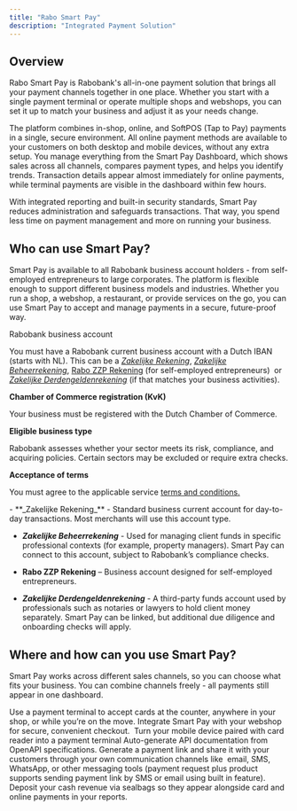 ```yaml
---
title: "Rabo Smart Pay"
description: "Integrated Payment Solution"
---
```


## Overview

Rabo Smart Pay is Rabobank's all-in-one payment solution that brings all your payment channels together in one place. Whether you start with a single payment terminal or operate multiple shops and webshops, you can set it up to match your business and adjust it as your needs change.

The platform combines in-shop, online, and SoftPOS (Tap to Pay) payments in a single, secure environment. All online payment methods are available to your customers on both desktop and mobile devices, without any extra setup.  You manage everything from the Smart Pay Dashboard, which shows sales across all channels, compares payment types, and helps you identify trends. Transaction details appear almost immediately for online payments, while terminal payments are visible in the dashboard within few hours.

With integrated reporting and built-in security standards, Smart Pay reduces administration and safeguards transactions. That way, you spend less time on payment management and more on running your business.

## Who can use Smart Pay?

Smart Pay is available to all Rabobank business account holders - from self-employed entrepreneurs to large corporates. The platform is flexible enough to support different business models and industries. Whether you run a shop, a webshop, a restaurant, or provide services on the go, you can use Smart Pay to accept and manage payments in a secure, future-proof way.

<Icon icon="circle-exclamation-check" color="#2456f6" size={25} /> Rabobank business account

You must have a Rabobank current business account with a Dutch IBAN (starts with NL). This can be a _<u>Zakelijke Rekening</u>_, _<u>Zakelijke Beheerrekening</u>_, <u>Rabo ZZP Rekening</u> (for self-employed entrepreneurs)  or _<u>Zakelijke Derdengeldenrekening</u>_ (if that matches your business activities).

<Icon icon="circle-exclamation-check" color="#2456f6" size={25} /> **Chamber of Commerce registration (KvK)** 

Your business must be registered with the Dutch Chamber of Commerce.

<Icon icon="circle-exclamation-check" color="#2456f6" size={25} /> **Eligible business type**

Rabobank assesses whether your sector meets its risk, compliance, and acquiring policies. Certain sectors may be excluded or require extra checks.

<Icon icon="circle-exclamation-check" color="#2456f6" size={25} /> **Acceptance of terms** 

You must agree to the applicable service [<u>terms and conditions</u>](https://media.rabobank.com/m/44dda7865df479bd/original/General-Terms-and-Conditions-Rabo-Smart-Pay-English.pdf)<u>.</u>

<Expandable title="Acount Types">
  - **_Zakelijke Rekening_** - Standard business current account for day-to-day transactions. Most merchants will use this account type. 


  - **_Zakelijke Beheerrekening_** - Used for managing client funds in specific professional contexts (for example, property managers). Smart Pay can connect to this account, subject to Rabobank’s compliance checks. 


  - **Rabo ZZP Rekening** – Business account designed for self-employed entrepreneurs. 


  - **_Zakelijke Derdengeldenrekening_** - A third-party funds account used by professionals such as notaries or lawyers to hold client money separately. Smart Pay can be linked, but additional due diligence and onboarding checks will apply. 
</Expandable>

## Where and how can you use Smart Pay?

Smart Pay works across different sales channels, so you can choose what fits your business. You can combine channels freely - all payments still appear in one dashboard.

<Columns cols={2}>
  <Card title="Point of Sale (POS)" icon="credit-card" iconType="regular" color="#2454f6" href="/development">
    Use a payment terminal to accept cards at the counter, anywhere in your shop, or while you’re on the move.
  </Card>
  <Card title="Online Payments" icon="basket-shopping" iconType="regular" color="#2454f6" href="/essentials/settings">
    Integrate Smart Pay with your webshop for secure, convenient checkout. 
  </Card>
  <Card title="Rabo SmartPin with card reader" icon="mobile-retro" iconType="regular" color="#2456f6" href="/essentials/navigation">
    Turn your mobile device paired with card reader into a payment terminal
  </Card>
  <Card title="Rabo SmartPin Tap to Pay" icon="nfc-signal" iconType="regular" color="#2456f6" href="/api-reference/introduction">
    Auto-generate API documentation from OpenAPI specifications.
  </Card>
  <Card title="Pay by Link" icon="link" iconType="regular" color="#2456f6" href="/api-reference/introduction">
    Generate a payment link and share it with your customers through your own communication channels like  email, SMS, WhatsApp, or other messaging tools (payment request plus product supports sending payment link by SMS or email using built in feature).
  </Card>
  <Card title="Cash Deposits (sealbag)" icon="circle-dollar-to-slot" iconType="regular" color="#2456f6" href="/api-reference/introduction">
    Deposit your cash revenue via sealbags so they appear alongside card and online payments in your reports.
  </Card>
</Columns>